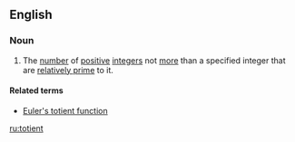 ==English==
{{wikipedia}}

===Noun===
{{en-noun}}

# {{label|en|mathematics}} The [[number]] of [[positive]] [[integer]]s not [[more]] than a specified integer that are [[relatively prime]] to it.

====Related terms====
* [[Euler's totient function]]

[[ru:totient]]